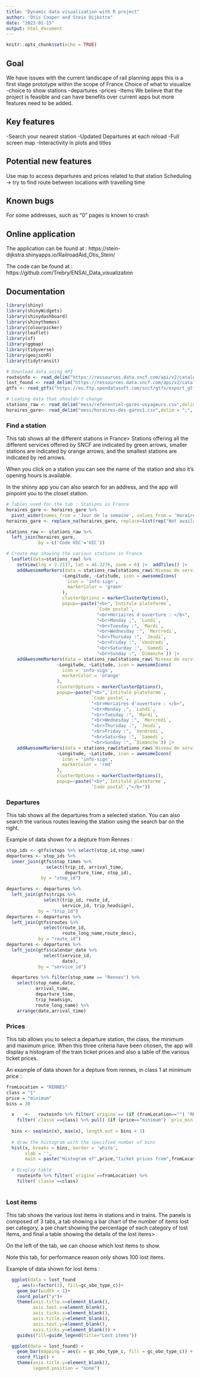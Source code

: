 ```yaml
---
title: "Dynamic data visualization with R project"
author: "Otis Cooper and Stein Dijkstra"
date: "2023-01-15"
output: html_document
---
```


```r
knitr::opts_chunk$set(echo = TRUE)
```

## Goal

We have issues with the current landscape of rail planning apps
this is a first stage prototype within the scope of France
Choice of what to visualize
-choice to show stations
-departures
-prices
-Items
We believe that the project is feasible and can have benefits over current apps but more features need to be added.


## Key features

-Search your nearest station
-Updated Departures at each reload
-Full screen map
-Interactivity in plots and titles

## Potential new features

Use map to access departures and prices related to that station
Scheduling -> try to find route between locations with travelling time

## Known bugs
For some addresses, such as "0" pages is known to crash

## Online application

The application can be found at : 
https://stein-dijkstra.shinyapps.io/RailroadAid_Otis_Stein/

The code can be found at : 
https://github.com/Trebry/ENSAI_Data_visualization

## Documentation

```r
library(shiny)
library(shinyWidgets)
library(shinydashboard)
library(shinythemes)
library(colourpicker)
library(leaflet)
library(sf)
library(ggmap)
library(tidyverse)
library(geojsonR)
library(tidytransit)
```

```r
# Download data using API
routeinfo <- read_delim("https://ressources.data.sncf.com/api/v2/catalog/datasets/tarifs-tgv-inoui-ouigo/exports/csv?limit=-1&offset=0&timezone=UTC",delim=";")
lost_found <- read_delim("https://ressources.data.sncf.com/api/v2/catalog/datasets/objets-trouves-restitution/exports/csv?order_by%3Ddate%20asc&limit=100&offset=0&timezone=UTC",delim = ";", escape_double = FALSE, trim_ws = TRUE)
gtfs <- read_gtfs("https://eu.ftp.opendatasoft.com/sncf/gtfs/export_gtfs_voyages.zip")

# Loading data that shouldn't change
stations_raw <- read_delim("mess/referentiel-gares-voyageurs.csv",delim = ";", escape_double = FALSE, trim_ws = TRUE)
horaires_gare<- read_delim("mess/horaires-des-gares1.csv",delim = ";", escape_double = FALSE, trim_ws = TRUE)
```

### Find a station
This tab shows all the different stations in France> Stations offering all the different services offered by SNCF are indicated by green arrows, smaller stations are indicated by orange arrows, and the smallest stations are indicated by red arrows.

When you click on a station you can see the name of the station and also it's opening hours is available.

In the shinny app you can also search for an address, and the app will pinpoint you to the closet station.

```r
# Tables used for the tab : Stations in France
horaires_gare <- horaires_gare %>%
  pivot_wider(names_from = 'Jour de la semaine', values_from = 'Horaire en jour normal', values_fn = list)
horaires_gare <- replace_na(horaires_gare, replace=list(rep("Not available", ncol(horaires_gare))))

stations_raw <- stations_raw %>% 
  left_join(horaires_gare,
            by = c('Code UIC'='UIC')) 

# Create map showing the various stations in France
  leaflet(data=stations_raw) %>%
    setView(lng = 2.2137, lat = 46.2276, zoom = 6) |>  addTiles() |> 
    addAwesomeMarkers(data = stations_raw[stations_raw$`Niveau de service` == '3',], 
                     ~Longitude, ~Latitude, icon = awesomeIcons(
                       icon = 'info-sign',
                       markerColor = 'green'
                     ), 
                     clusterOptions = markerClusterOptions(),
                     popup=~paste("<b>",`Intitulé plateforme`,
                                  `Code postal`,
                                  "<br>Horiaires d'ouverture : </b>",
                                  "<br>Monday ;", `Lundi`,
                                  "<br>Tuesday :", `Mardi`, 
                                  "<br>Wednesday :", `Mercredi`, 
                                  "<br>Thursday :", `Jeudi`, 
                                  "<br>Friday :", `Vendredi`, 
                                  "<br>Saturday :", `Samedi`,
                                  "<br>Sunday :", `Dimanche`)) |> 
    addAwesomeMarkers(data = stations_raw[stations_raw$`Niveau de service` == '2',], 
                   ~Longitude, ~Latitude, icon = awesomeIcons(
                     icon = 'info-sign',
                     markerColor = 'orange'
                   ), 
                   clusterOptions = markerClusterOptions(),
                   popup=~paste("<b>",`Intitulé plateforme`,
                                `Code postal`,
                                "<br>Horiaires d'ouverture : </b>",
                                "<br>Monday ;", `Lundi`,
                                "<br>Tuesday :", `Mardi`, 
                                "<br>Wednesday :", `Mercredi`, 
                                "<br>Thursday :", `Jeudi`, 
                                "<br>Friday :", `Vendredi`, 
                                "<br>Saturday :", `Samedi`,
                                "<br>Sunday :", `Dimanche`)) |> 
    addAwesomeMarkers(data = stations_raw[stations_raw$`Niveau de service` == '1',], 
                   ~Longitude, ~Latitude, icon = awesomeIcons(
                     icon = 'info-sign',
                     markerColor = 'red'
                   ),  
                   clusterOptions = markerClusterOptions(),
                   popup=~paste("<b>",`Intitulé plateforme`,
                                `Code postal`,"</b>"))
```

### Departures

This tab shows all the departures from a selected station. You can also search the various routes leaving the station using the search bar on the right.

Example of data shown for a depture from Rennes :

```r
stop_ids <- gtfs$stops %>% select(stop_id,stop_name) 
departures <- stop_ids %>% 
  inner_join(gtfs$stop_times %>% 
               select(trip_id, arrival_time, 
                      departure_time, stop_id), 
             by = "stop_id")

departures <- departures %>% 
  left_join(gtfs$trips %>% 
              select(trip_id, route_id, 
                     service_id, trip_headsign), 
            by = "trip_id") 
departures <- departures %>% 
  left_join(gtfs$routes %>% 
              select(route_id, 
                     route_long_name,route_desc), 
            by = "route_id")
departures <- departures %>% 
  left_join(gtfs$calendar_date %>% 
              select(service_id, 
                     date), 
            by = "service_id")

  departures %>% filter(stop_name == "Rennes") %>% 
    select(stop_name,date,
           arrival_time,
           departure_time,
           trip_headsign,
           route_long_name) %>%
    arrange(date,arrival_time)

```

### Prices

This tab allows you to select a departure station, the class, the minimum and maximum price. When this three criteria have been chosen, the app will display a histogram of the train ticket prices and also a table of the various ticket prices.

An example of data shown for a depture from rennes, in class 1 at minimum price : 

```r

fromLocation = "RENNES"
class = "1"
price = "minimum"
bins = 30

  x    <-   routeinfo %>% filter(`origine`== (if (fromLocation=="") "RENNES" else fromLocation)) %>% 
    filter(`classe`==class) %>% pull( (if (price=="minimum") `prix_min` else `prix_max`))
  
  bins <- seq(min(x), max(x), length.out = bins + 1)
  
  # draw the histogram with the specified number of bins
  hist(x, breaks = bins, border = 'white',
       xlab = '',
       main = paste("Histogram of",price,"ticket prices from",fromLocation,"in class",class))
  
  # Display table
    routeinfo %>% filter(`origine`==fromLocation) %>% 
    filter(`classe`==class)
  
```

### Lost items

This tab shows the various lost items in stations and in trains. The panels is composed of 3 tabs, a tab showing a bar chart of the number of items lost per category, a pie chart showing the percentage of each category of lost items, and final a table showing the details of the lost items>

On the left of the tab, we can choose which lost items to show.

Note this tab, for performance reason only shows 100 lost items.

Example of data shown for lost items :

```r
  ggplot(data = lost_found
    , aes(x=factor(1), fill=gc_obo_type_c))+
    geom_bar(width = 1)+
    coord_polar("y")+
    theme(axis.title.x=element_blank(),
          axis.text.x=element_blank(),
          axis.ticks.x=element_blank(),
          axis.title.y=element_blank(),
          axis.text.y=element_blank(),
          axis.ticks.y=element_blank()) +
    guides(fill=guide_legend(title="Lost items"))

  ggplot(data = lost_found) +
    geom_bar(mapping = aes(x = gc_obo_type_c, fill = gc_obo_type_c)) + 
    coord_flip() +
    theme(axis.title.y=element_blank(),
          legend.position = "none")

```
